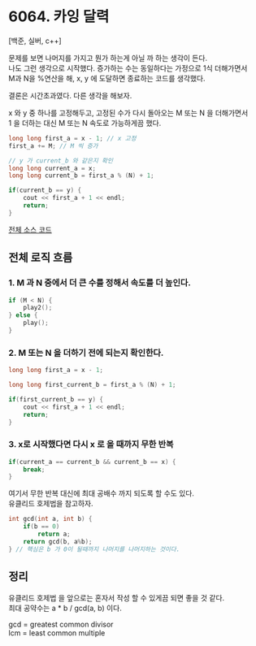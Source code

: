 
# 6064. 카잉 달력

[백준, 실버, c++]

문제를 보면 나머지를 가지고 뭔가 하는게 아닐 까 하는 생각이 든다.<br/>
나도 그런 생각으로 시작했다. 증가하는 수는 동일하다는 가정으로 <Green>1식 더해가면서</Green><br/>
M과 N을 %연산을 해, x, y 에 도달하면 종료하는 코드를 생각했다.

결론은 <Green>시간초과</Green>였다. 다른 생각을 해보자.

x 와 y 중 하나를 고정해두고, 고정된 수가 다시 돌아오는 M 또는 N 을 더해가면서<br/>
1 을 더하는 대신 <Purple>M 또는 N 속도</Purple>로 가능하게끔 했다.
```c++ copy
long long first_a = x - 1; // x 고정
first_a += M; // M 씩 증가

// y 가 current_b 와 같은지 확인
long long current_a = x;
long long current_b = first_a % (N) + 1;

if(current_b == y) {
    cout << first_a + 1 << endl;
    return;
}
```


[전체 소스 코드](https://www.acmicpc.net/source/81272934)


## 전체 로직 흐름

### 1. M 과 N 중에서 더 큰 수를 정해서 속도를 더 높인다.

```c++ copy
if (M < N) {
    play2();
} else {
    play();
}
```

### 2. M 또는 N 을 더하기 전에 되는지 확인한다.

```c++ copy
long long first_a = x - 1;

long long first_current_b = first_a % (N) + 1;

if(first_current_b == y) {
    cout << first_a + 1 << endl;
    return;
}
```

### 3. x로 시작했다면 다시 x 로 올 때까지 무한 반복

```c++ copy
if(current_a == current_b && current_b == x) {
    break;
}
```

여기서 무한 반복 대신에 최대 공배수 까지 되도록 할 수도 있다.<br/>
<Yellow>유클리드 호제법</Yellow>을 참고하자.
```c++
int gcd(int a, int b) {
    if(b == 0)
        return a;
    return gcd(b, a%b);
} // 핵심은 b 가 0이 될때까지 나머지를 나머지하는 것이다.
```

## 정리
유클리드 호제법 을 앞으로는 혼자서 작성 할 수 있게끔 되면 좋을 것 같다.<br/>
<Yellow>최대 공약수는 a * b / gcd(a, b)</Yellow> 이다.

gcd = greatest common divisor<br/>
lcm = least common multiple